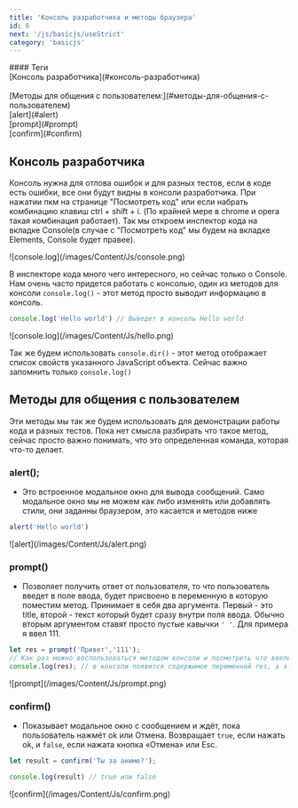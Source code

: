```yaml
---
title: 'Консоль разработчика и методы браузера'
id: 0
next: '/js/basicjs/useStrict'
category: 'basicjs'
---
```

<div className = 'mdHead'>
#### Теги
<div className = 'tag_js'> [Консоль разработчика](#консоль-разработчика)</div>  <br/>
<div className = 'tag_js'> [Методы для общения с пользователем:](#методы-для-общения-с-пользователем) </div>
<div className = 'mini_tag_js'> [alert](#alert) </div> 
<div className = 'mini_tag_js'> [prompt](#prompt) </div>
<div className = 'mini_tag_js'> [confirm](#confirm) </div>

</div>

## Консоль разработчика ##

Консоль нужна для отлова ошибок и для разных тестов, если в коде есть ошибки, все они будут видны в консоли разработчика.
При нажатии пкм на странице "Посмотреть код" или если набрать комбинацию клавиш ctrl + shift + i. (По крайней мере в chrome и opera такая комбинация работает).
Так мы откроем инспектор кода на вкладке Console(в случае с "Посмотреть код" мы будем на вкладке Elements, Console будет правее).<br/>

<div className='container-img'> <span className="img"> ![console.log](/images/Content/Js/console.png) </span></div>

В инспекторе кода много чего интересного, но сейчас только о Console.
Нам очень часто придется работать с консолью, один из методов для консоли `console.log()` - этот метод просто выводит информацию в консоль.

```javaScript
console.log('Hello world') // Выведет в консоль Hello world
```
<div className='container-img'> <span className="img"> ![console.log](/images/Content/Js/hello.png) </span>  </div>

Так же будем использовать `console.dir()` - этот метод отображает список свойств указанного JavaScript объекта. Сейчас важно запомнить только `console.log()`

## Методы для общения с пользователем ##
Эти методы мы так же будем использовать для демонстрации работы кода и разных тестов. Пока нет смысла разбирать что такое метод, сейчас просто важно понимать, что это определенная команда, которая что-то делает.
### alert(); ###
 - Это встроенное модальное окно для вывода сообщений. Само модальное окно мы не можем как либо изменять или добавлять стили, они заданны браузером, это касается и методов ниже
```javaScript
alert('Hello world')
```
<div className='container-img'> <span className="img"> ![alert](/images/Content/Js/alert.png) </span></div>

### prompt() ###
- Позволяет получить ответ от пользователя, то что пользователь введет в поле ввода, будет присвоено в переменную в которую поместим метод. Принимает в себя два аргумента. Первый - это title, второй - текст который будет сразу внутри поля ввода. Обычно вторым аргументом ставят просто пустые кавычки `' '`.  Для примера я ввел 111.
```javaScript
let res = prompt('Привет','111');
// Как раз можно воспользоваться методом консоли и посмотреть что ввели.
console.log(res); // в консоли появится содержимое переменной res, а это будет то, что мы введем в поле.
```
<div className='container-img'> <span className="img"> ![prompt](/images/Content/Js/prompt.png) </span></div>

### confirm() ###
-  Показывает модальное окно с сообщением и ждёт, пока пользователь нажмёт ok или Отмена. Возвращает `true`, если нажать ok, и `false`, если нажата кнопка «Отмена» или Esc.
```javaScript
let result = confirm('Ты за аниме?');

console.log(result) // true или false
```
<div className='container-img'> <span className="img"> ![confirm](/images/Content/Js/confirm.png) </span> </div>
